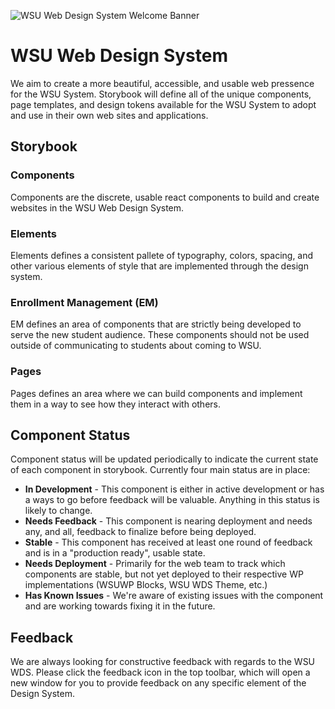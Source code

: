 

<Meta title="Getting Started" />

![WSU Web Design System Welcome Banner](https://s3.wp.wsu.edu/uploads/sites/7/2020/07/wsu-wds-banner.png)

# WSU Web Design System
We aim to create a more beautiful, accessible, and usable web pressence for the WSU System. Storybook will define all of the unique components, page templates, and design tokens available for the WSU System to adopt and use in their own web sites and applications.

## Storybook
### Components

Components are the discrete, usable react components to build and create websites in the WSU Web Design System.

### Elements

Elements defines a consistent pallete of typography, colors, spacing, and other various elements of style that are implemented through the design system.

### Enrollment Management (EM)

EM defines an area of components that are strictly being developed to serve the new student audience. These components should not be used outside of communicating to students about coming to WSU.

### Pages

Pages defines an area where we can build components and implement them in a way to see how they interact with others.

## Component Status

Component status will be updated periodically to indicate the current state of each component in storybook. Currently four main status are in place:

- **In Development** - This component is either in active development or has a ways to go before feedback will be valuable. Anything in this status is likely to change. 
- **Needs Feedback** - This component is nearing deployment and needs any, and all, feedback to finalize before being deployed.
- **Stable** - This component has received at least one round of feedback and is in a "production ready", usable state. 
- **Needs Deployment** - Primarily for the web team to track which components are stable, but not yet deployed to their respective WP implementations (WSUWP Blocks, WSU WDS Theme, etc.)
- **Has Known Issues** - We're aware of existing issues with the component and are working towards fixing it in the future.

## Feedback
We are always looking for constructive feedback with regards to the WSU WDS. Please click the feedback icon <Icon name="feedback" /> in the top toolbar, which will open a new window for you to provide feedback on any specific element of the Design System. 